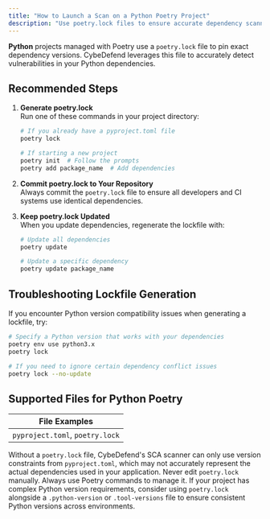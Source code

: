 ```yaml
---
title: "How to Launch a Scan on a Python Poetry Project"
description: "Use poetry.lock files to ensure accurate dependency scanning for Python Poetry projects in CybeDefend."
---
```



**Python** projects managed with Poetry use a `poetry.lock` file to pin exact dependency versions. CybeDefend leverages this file to accurately detect vulnerabilities in your Python dependencies.

## Recommended Steps

1. **Generate poetry.lock**  
   Run one of these commands in your project directory:
   ```bash
   # If you already have a pyproject.toml file
   poetry lock
   
   # If starting a new project
   poetry init  # Follow the prompts
   poetry add package_name  # Add dependencies
   ```

2. **Commit poetry.lock to Your Repository**  
   Always commit the `poetry.lock` file to ensure all developers and CI systems use identical dependencies.

3. **Keep poetry.lock Updated**  
   When you update dependencies, regenerate the lockfile with:
   ```bash
   # Update all dependencies
   poetry update
   
   # Update a specific dependency
   poetry update package_name
   ```

<UseLockfiles />

## Troubleshooting Lockfile Generation

If you encounter Python version compatibility issues when generating a lockfile, try:

```bash
# Specify a Python version that works with your dependencies
poetry env use python3.x
poetry lock

# If you need to ignore certain dependency conflict issues
poetry lock --no-update
```

## Supported Files for Python Poetry

| File Examples       |
|--------------------|
| `pyproject.toml`, `poetry.lock` |

<Note>
Without a <code>poetry.lock</code> file, CybeDefend's SCA scanner can only use version constraints from <code>pyproject.toml</code>, which may not accurately represent the actual dependencies used in your application.
</Note>

<Warning>
Never edit <code>poetry.lock</code> manually. Always use Poetry commands to manage it.
</Warning>

<Tip>
If your project has complex Python version requirements, consider using <code>poetry.lock</code> alongside a <code>.python-version</code> or <code>.tool-versions</code> file to ensure consistent Python versions across environments.
</Tip>